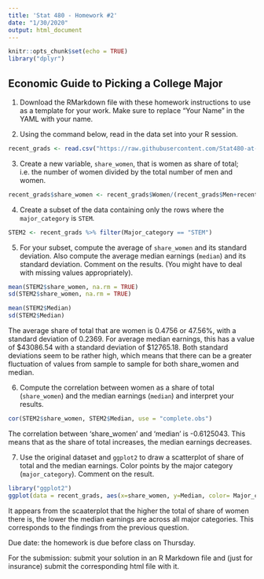 ```yaml
---
title: 'Stat 480 - Homework #2'
date: "1/30/2020"
output: html_document
---
```


```r
knitr::opts_chunk$set(echo = TRUE)
library("dplyr")
```

## Economic Guide to Picking a College Major

1. Download the RMarkdown file with these homework instructions to use as a template for your work. Make sure to replace "Your Name" in the YAML with your name.

2. Using the command below, read in the data set into your R session. 

```r
recent_grads <- read.csv("https://raw.githubusercontent.com/Stat480-at-ISU/materials-2020/master/02_r-intro/data/recent_grads.csv")
```

3. Create a new variable, `share_women`, that is women as share of total; i.e. the number of women divided by the total number of men and women.

```r
recent_grads$share_women <- recent_grads$Women/(recent_grads$Men+recent_grads$Women)
```

4. Create a subset of the data containing only the rows where the `major_category` is `STEM`.

```r
STEM2 <- recent_grads %>% filter(Major_category == "STEM")
```

5. For your subset, compute the average  of `share_women` and its standard deviation. Also compute the average median earnings (`median`) and its standard deviation. Comment on the results. (You might have to deal with missing values appropriately).

```r
mean(STEM2$share_women, na.rm = TRUE)
sd(STEM2$share_women, na.rm = TRUE)

mean(STEM2$Median)
sd(STEM2$Median)
```

The average share of total that are women is 0.4756 or 47.56%, with a standard deviation of 0.2369. For average median earnings, this has a value of $43086.54 with a standard deviation of $12765.18. Both standard deviations seem to be rather high, which means that there can be a greater fluctuation of values from sample to sample for both share_women and median.

6. Compute the correlation between women as a share of total (`share_women`) and the median earnings (`median`) and interpret your results.

```r
cor(STEM2$share_women, STEM2$Median, use = "complete.obs")
```

The correlation between 'share_women' and 'median' is -0.6125043. This means that as the share of total increases, the median earnings decreases.

7. Use the original dataset and `ggplot2` to draw a scatterplot of share of total and the median earnings. Color points by the major category (`major_category`). Comment on the result. 

```r
library("ggplot2")
ggplot(data = recent_grads, aes(x=share_women, y=Median, color= Major_category))+geom_point()
```

It appears from the scaaterplot that the higher the total of share of women there is, the lower the median earnings are across all major categories. This corresponds to the findings from the previous question. 

Due date: the homework is due before class on Thursday. 

For the submission: submit your solution in an R Markdown file and (just for insurance) submit the corresponding html file with it. 
